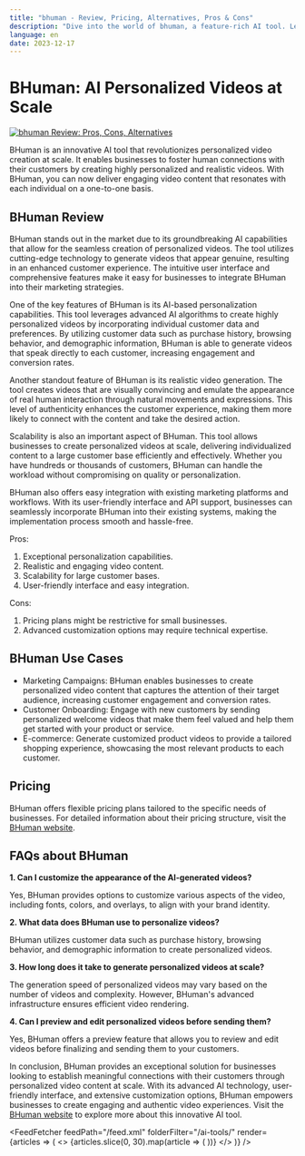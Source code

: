 ```yaml
---
title: "bhuman - Review, Pricing, Alternatives, Pros & Cons"
description: "Dive into the world of bhuman, a feature-rich AI tool. Learn about its features, pricing, and how it's making an impact. Don't miss out!"
language: en
date: 2023-12-17
---
```

        
# BHuman: AI Personalized Videos at Scale


<BlogHeader />


[![bhuman Review: Pros, Cons, Alternatives](/ai-tools/bhuman.png)](https://www.bhuman.ai/)



BHuman is an innovative AI tool that revolutionizes personalized video creation at scale. It enables businesses to foster human connections with their customers by creating highly personalized and realistic videos. With BHuman, you can now deliver engaging video content that resonates with each individual on a one-to-one basis.

## BHuman Review

BHuman stands out in the market due to its groundbreaking AI capabilities that allow for the seamless creation of personalized videos. The tool utilizes cutting-edge technology to generate videos that appear genuine, resulting in an enhanced customer experience. The intuitive user interface and comprehensive features make it easy for businesses to integrate BHuman into their marketing strategies.

One of the key features of BHuman is its AI-based personalization capabilities. This tool leverages advanced AI algorithms to create highly personalized videos by incorporating individual customer data and preferences. By utilizing customer data such as purchase history, browsing behavior, and demographic information, BHuman is able to generate videos that speak directly to each customer, increasing engagement and conversion rates.

Another standout feature of BHuman is its realistic video generation. The tool creates videos that are visually convincing and emulate the appearance of real human interaction through natural movements and expressions. This level of authenticity enhances the customer experience, making them more likely to connect with the content and take the desired action.

Scalability is also an important aspect of BHuman. This tool allows businesses to create personalized videos at scale, delivering individualized content to a large customer base efficiently and effectively. Whether you have hundreds or thousands of customers, BHuman can handle the workload without compromising on quality or personalization.

BHuman also offers easy integration with existing marketing platforms and workflows. With its user-friendly interface and API support, businesses can seamlessly incorporate BHuman into their existing systems, making the implementation process smooth and hassle-free.

Pros:
1. Exceptional personalization capabilities.
2. Realistic and engaging video content.
3. Scalability for large customer bases.
4. User-friendly interface and easy integration.

Cons:
1. Pricing plans might be restrictive for small businesses.
2. Advanced customization options may require technical expertise.

## BHuman Use Cases

- Marketing Campaigns: BHuman enables businesses to create personalized video content that captures the attention of their target audience, increasing customer engagement and conversion rates.
- Customer Onboarding: Engage with new customers by sending personalized welcome videos that make them feel valued and help them get started with your product or service.
- E-commerce: Generate customized product videos to provide a tailored shopping experience, showcasing the most relevant products to each customer.

## Pricing

BHuman offers flexible pricing plans tailored to the specific needs of businesses. For detailed information about their pricing structure, visit the [BHuman website](https://www.bhuman.ai/pricing).

## FAQs about BHuman

**1. Can I customize the appearance of the AI-generated videos?**

Yes, BHuman provides options to customize various aspects of the video, including fonts, colors, and overlays, to align with your brand identity.

**2. What data does BHuman use to personalize videos?**

BHuman utilizes customer data such as purchase history, browsing behavior, and demographic information to create personalized videos.

**3. How long does it take to generate personalized videos at scale?**

The generation speed of personalized videos may vary based on the number of videos and complexity. However, BHuman's advanced infrastructure ensures efficient video rendering.

**4. Can I preview and edit personalized videos before sending them?**

Yes, BHuman offers a preview feature that allows you to review and edit videos before finalizing and sending them to your customers.

In conclusion, BHuman provides an exceptional solution for businesses looking to establish meaningful connections with their customers through personalized video content at scale. With its advanced AI technology, user-friendly interface, and extensive customization options, BHuman empowers businesses to create engaging and authentic video experiences. Visit the [BHuman website](https://www.bhuman.ai/) to explore more about this innovative AI tool.


<AdComponent />


<FeedFetcher feedPath="/feed.xml" folderFilter="/ai-tools/" render={articles => (
    <>
        <Cards>
            {articles.slice(0, 30).map(article => (
                <Card key={article.link} title={article.title} href={article.link} />
            ))}
        </Cards>
    </>
)} />

